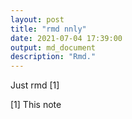 ```yaml
---
layout: post
title: "rmd nnly"
date: 2021-07-04 17:39:00
output: md_document
description: "Rmd."
---
```


Just  rmd [1]


[1] This note